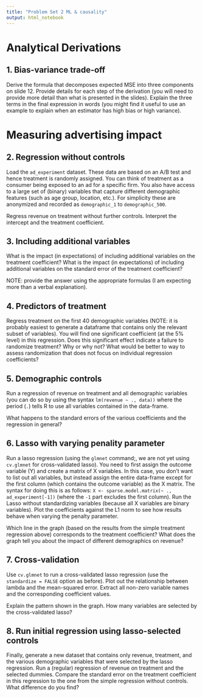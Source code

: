 ```yaml
---
title: "Problem Set 2 ML & causality"
output: html_notebook
---
```





# Analytical Derivations

## 1. Bias-variance trade-off

Derive the formula that decomposes expected MSE into three components on slide 12. Provide details for each step of the derivation (you will need to provide more detail than what is presented in the slides). Explain the three terms in the final expression in words (you might find it useful to use an example to explain when an estimator has high bias or high variance).


# Measuring advertising impact

## 2. Regression without controls

Load the `ad_experiment` dataset. These data are based on an A/B test and hence treatment is randomly assigned. You can think of treatment as a consumer being exposed to an ad for a specific firm. You also have access to a large set of (binary) variables that capture different demographic features (such as age group, location, etc.). For simplicity these are anonymized and recorded as `demographic_1` to `demographic_500`. 

Regress revenue on treatment without further controls. Interpret the intercept and the treatment coefficient. 


## 3. Including additional variables

What is the impact (in expectations) of including additional variables on the treatment coefficient? What is the impact (in expectations) of including additional variables on the standard error of the treatment coefficient? 

NOTE: provide the answer using the appropriate formulas (I am expecting more than a verbal explanation).


## 4. Predictors of treatment

Regress treatment on the first 40 demographic variables (NOTE: it is probably easiest to generate a dataframe that contains only the relevant subset of variables). You will find one significant coefficient (at the 5% level) in this regression. Does this significant effect indicate a failure to randomize treatment? Why or why not? What would be better to way to assess randomization that does not focus on individual regression coefficients?


## 5. Demographic controls

Run a regression of revenue on treatment and all demographic variables (you can do so by using the syntax `lm(revenue ~ ., data))` where the period (`.`) tells R to use all variables contained in the data-frame. 

What happens to the standard errors of the various coefficients and the regression in general? 


## 6. Lasso with varying penality parameter

Run a lasso regression (using the `glmnet` command;, we are not yet using `cv.glmnet` for cross-validated lasso). You need to first assign the outcome variable (Y) and create a matrix of X variables. In this case, you don't want to list out all variables, but instead assign the entire data-frame except for the first column (which contains the outcome variable) as the X matrix. The syntax for doing this is as follows: `X <- sparse.model.matrix(~ ., ad_experiment[-1])` (where the `-1` part excludes the first column). Run the Lasso without standardizing variables (because all X variables are binary variables). Plot the coefficients against the L1 norm to see how results behave when varying the penalty parameter.

Which line in the graph (based on the results from the simple treatment regression above) corresponds to the treatment coefficient? What does the graph tell you about the impact of different demographics on revenue? 


## 7. Cross-validation

Use `cv.glmnet` to run a cross-validated lasso regression (use the `standardize = FALSE` option as before). Plot out the relationship between lambda and the mean-squared error. Extract all non-zero variable names and the corresponding coefficient values. 

Explain the pattern shown in the graph. How many variables are selected by the cross-validated lasso?


## 8. Run initial regression using lasso-selected controls

Finally, generate a new dataset that contains only revenue, treatment, and the various demographic variables that were selected by the lasso regression. Run a (regular) regression of revenue on treatment and the selected dummies. Compare the standard error on the treatment coefficient in this regression to the one from the simple regression without controls. What difference do you find?




